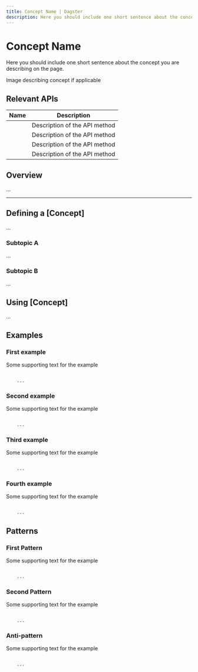 ```yaml
---
title: Concept Name | Dagster
description: Here you should include one short sentence about the concept you are describing on the page.
---
```


# Concept Name

Here you should include one short sentence about the concept you are describing on the page.

<div className="w-full h-48 bg-gray-50 flex items-center justify-center">
  Image describing concept if applicable
</div>

## Relevant APIs

| Name                                                                    | Description                   |
| ----------------------------------------------------------------------- | ----------------------------- |
| <PyObject module="dagster" object="solid" displayText="@solid" />       | Description of the API method |
| <PyObject module="dagster" object="pipeline" displayText="@pipeline" /> | Description of the API method |
| <PyObject module="dagster" object="resource" displayText="@resource" /> | Description of the API method |
| <PyObject module="dagster" object="schedule" displayText="@schedule" /> | Description of the API method |

## Overview

<div className="w-full h-48 bg-gray-200 flex items-center justify-center">
  ...
</div>

---

## Defining a \[Concept]

<div className="w-full h-48 bg-gray-200 flex items-center justify-center">
  ...
</div>

### Subtopic A

<div className="w-full h-32 bg-gray-200 flex items-center justify-center">
  ...
</div>

### Subtopic B

<div className="w-full h-32 bg-gray-200 flex items-center justify-center">
  ...
</div>

## Using \[Concept]

<div className="w-full h-48 bg-gray-200 flex items-center justify-center">
  ...
</div>

## Examples

### First example

Some supporting text for the example

```python

    ...

```

### Second example

Some supporting text for the example

```python

    ...

```

### Third example

Some supporting text for the example

```python

    ...

```

### Fourth example

Some supporting text for the example

```python

    ...

```

## Patterns

### <Check/> First Pattern

Some supporting text for the example

```python

    ...

```

### <Check/> Second Pattern

Some supporting text for the example

```python

    ...

```

### <Cross/> Anti-pattern

Some supporting text for the example

```python

    ...

```
